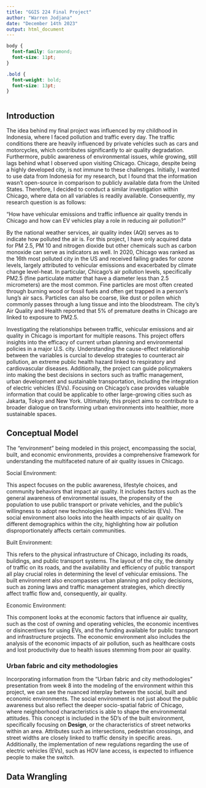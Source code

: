 ```yaml
---
title: "GGIS 224 Final Project"
author: "Warren Jodjana"
date: "December 14th 2023"
output: html_document
---
```


```css
body {
  font-family: Garamond;
  font-size: 11pt;
}

.bold {
  font-weight: bold;
  font-size: 13pt;
}



```


## Introduction

The idea behind my final project was influenced by my childhood in Indonesia, where I faced pollution and traffic every day. The traffic conditions there are heavily influenced by private vehicles such as cars and motorcycles, which contributes significantly to air quality degradation. Furthermore, public awareness of environmental issues, while growing, still lags behind what I observed upon visiting Chicago. Chicago, despite being a highly developed city, is not immune to these challenges. Initially, I wanted to use data from Indonesia for my research, but I found that the information wasn't open-source in comparison to publicly available data from the United States. Therefore, I decided to conduct a similar investigation within Chicago, where data on all variables is readily available. Consequently, my research question is as follows:

<p class="bold"> “How have vehicular emissions and traffic influence air quality trends in Chicago and how can EV vehicles play a role in reducing air pollution?” </p>

By the national weather services, air quality index (AQI) serves as to indicate how polluted the air is. For this project, I have only acquired data for PM 2.5, PM 10 and nitrogen dioxide but other chemicals such as carbon monoxide can serve as indicators as well. In 2020, Chicago was ranked as the 16th most polluted city in the US and received failing grades for ozone levels, largely attributed to vehicular emissions and exacerbated by climate change level-heat. In particular, Chicago’s air pollution levels, specifically PM2.5 (fine particulate matter that have a diameter less than 2.5 micrometers) are the most common. Fine particles are most often created through burning wood or fossil fuels and often get trapped in a person’s lung’s air sacs. Particles can also be coarse, like dust or pollen which commonly passes through a lung tissue and into the bloodstream. The city’s Air Quality and Health reported that 5% of premature deaths in Chicago are linked to exposure to PM2.5.

Investigating the relationships between traffic, vehicular emissions and air quality in Chicago is important for multiple reasons. This project offers insights into the efficacy of current urban planning and environmental policies in a major U.S. city. Understanding the cause-effect relationship between the variables is curcial to develop strategies to counteract air pollution, an extreme public health hazard linked to respiratory and cardiovascular diseases. Additionally, the project can guide policymakers into making the best decisions in sectors such as traffic management, urban development and sustainable transportation, including the integration of electric vehicles (EVs). Focusing on Chicago's case provides valuable information that could be applicable to other large-growing cities such as Jakarta, Tokyo and New York. Ultimately, this project aims to contribute to a broader dialogue on transforming urban environments into healthier, more sustainable spaces.

## Conceptual Model

The "environment" being modeled in this project, encompassing the social, built, and economic environments, provides a comprehensive framework for understanding the multifaceted nature of air quality issues in Chicago.

<p class="bold"> Social Environment:</p> 

This aspect focuses on the public awareness, lifestyle choices, and community behaviors that impact air quality. It includes factors such as the general awareness of environmental issues, the propensity of the population to use public transport or private vehicles, and the public's willingness to adopt new technologies like electric vehicles (EVs). The social environment also looks into the health impacts of air quality on different demographics within the city, highlighting how air pollution disproportionately affects certain communities.

<p class="bold"> Built Environment: </p>

This refers to the physical infrastructure of Chicago, including its roads, buildings, and public transport systems. The layout of the city, the density of traffic on its roads, and the availability and efficiency of public transport all play crucial roles in determining the level of vehicular emissions. The built environment also encompasses urban planning and policy decisions, such as zoning laws and traffic management strategies, which directly affect traffic flow and, consequently, air quality.

<p class="bold"> Economic Environment: </p>

This component looks at the economic factors that influence air quality, such as the cost of owning and operating vehicles, the economic incentives or disincentives for using EVs, and the funding available for public transport and infrastructure projects. The economic environment also includes the analysis of the economic impacts of air pollution, such as healthcare costs and lost productivity due to health issues stemming from poor air quality.

### Urban fabric and city methodologies

Incorporating information from the "Urban fabric and city methodologies" presentation from week 8 into the modeling of the environment within this project, we can see the nuanced interplay between the social, built and economic environments. The social environment is not just about the public awareness but also reflect the deeper socio-spatial fabric of Chicago, where neighborhood characteristics is able to shape the environmental attitudes. This concept is included in the 5D's of the built environment, specifically focusing on **Design**, or the characteristics of street networks within an area. Attributes such as intersections, pedestrian crossings, and street widths are closely linked to traffic density in specific areas. Additionally, the implementation of new regulations regarding the use of electric vehicles (EVs), such as HOV lane access, is expected to influence people to make the switch.

## Data Wrangling